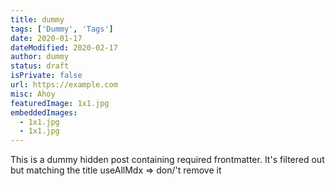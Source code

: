 ```yaml
---
title: dummy
tags: ['Dummy', 'Tags']
date: 2020-01-17
dateModified: 2020-02-17
author: dummy
status: draft
isPrivate: false
url: https://example.com
misc: Ahoy
featuredImage: 1x1.jpg
embeddedImages:
  - 1x1.jpg
  - 1x1.jpg
---
```


This is a dummy hidden post containing required frontmatter. It's filtered out but matching the title useAllMdx => don/'t remove it
